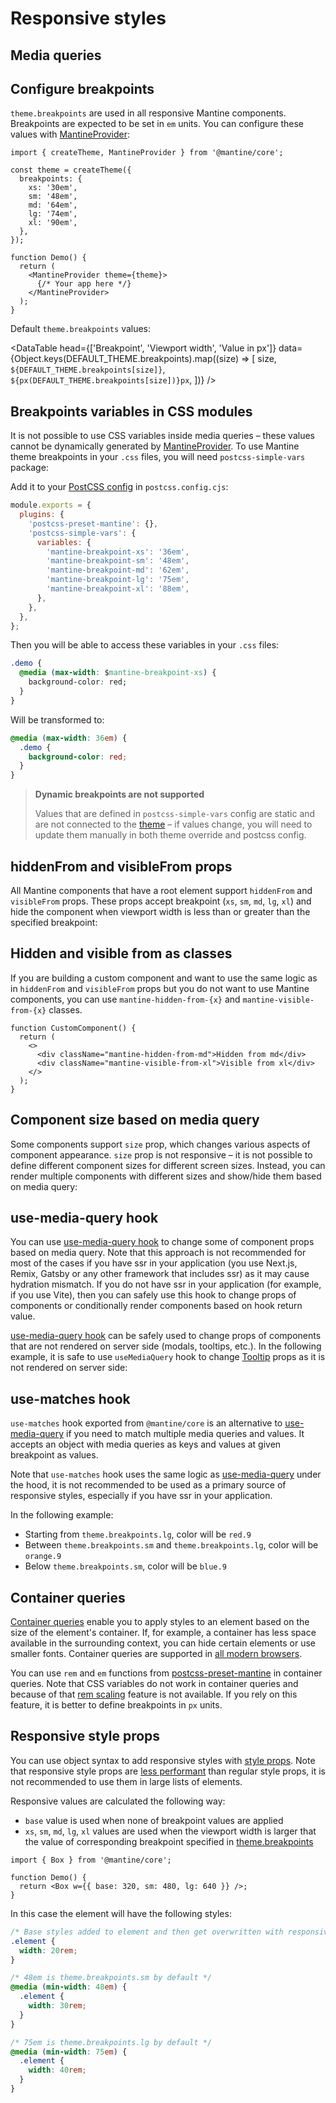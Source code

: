

# Responsive styles

## Media queries

<Demo data={StylesDemos.responsive} />

## Configure breakpoints

`theme.breakpoints` are used in all responsive Mantine components. Breakpoints are expected to be set in `em` units.
You can configure these values with [MantineProvider](/theming/mantine-provider/):

```tsx
import { createTheme, MantineProvider } from '@mantine/core';

const theme = createTheme({
  breakpoints: {
    xs: '30em',
    sm: '48em',
    md: '64em',
    lg: '74em',
    xl: '90em',
  },
});

function Demo() {
  return (
    <MantineProvider theme={theme}>
      {/* Your app here */}
    </MantineProvider>
  );
}
```

Default `theme.breakpoints` values:

<DataTable
  head={['Breakpoint', 'Viewport width', 'Value in px']}
  data={Object.keys(DEFAULT_THEME.breakpoints).map((size) => [
    size,
    `${DEFAULT_THEME.breakpoints[size]}`,
    `${px(DEFAULT_THEME.breakpoints[size])}px`,
  ])}
/>

## Breakpoints variables in CSS modules

It is not possible to use CSS variables inside media queries – these values cannot be dynamically
generated by [MantineProvider](/theming/mantine-provider). To use Mantine theme breakpoints
in your `.css` files, you will need `postcss-simple-vars` package:

<InstallScript dev packages="postcss-simple-vars" />

Add it to your [PostCSS config](/styles/postcss-preset) in `postcss.config.cjs`:

```js
module.exports = {
  plugins: {
    'postcss-preset-mantine': {},
    'postcss-simple-vars': {
      variables: {
        'mantine-breakpoint-xs': '36em',
        'mantine-breakpoint-sm': '48em',
        'mantine-breakpoint-md': '62em',
        'mantine-breakpoint-lg': '75em',
        'mantine-breakpoint-xl': '88em',
      },
    },
  },
};
```

Then you will be able to access these variables in your `.css` files:

```css
.demo {
  @media (max-width: $mantine-breakpoint-xs) {
    background-color: red;
  }
}
```

Will be transformed to:

```css
@media (max-width: 36em) {
  .demo {
    background-color: red;
  }
}
```

> **Dynamic breakpoints are not supported**
>
> Values that are defined in `postcss-simple-vars` config are static and
> are not connected to the [theme](/theming/theme-object) – if values change,
> you will need to update them manually in both theme override and postcss config.

## hiddenFrom and visibleFrom props

All Mantine components that have a root element support `hiddenFrom` and `visibleFrom` props.
These props accept breakpoint (`xs`, `sm`, `md`, `lg`, `xl`) and hide the component when
viewport width is less than or greater than the specified breakpoint:

<Demo data={StylesDemos.hiddenVisible} />

## Hidden and visible from as classes

If you are building a custom component and want to use the same logic as in `hiddenFrom` and `visibleFrom` props
but you do not want to use Mantine components, you can use `mantine-hidden-from-{x}` and `mantine-visible-from-{x}`
classes.

```tsx
function CustomComponent() {
  return (
    <>
      <div className="mantine-hidden-from-md">Hidden from md</div>
      <div className="mantine-visible-from-xl">Visible from xl</div>
    </>
  );
}
```

## Component size based on media query

Some components support `size` prop, which changes various aspects of component appearance.
`size` prop is not responsive – it is not possible to define different component sizes for different
screen sizes. Instead, you can render multiple components with different sizes and show/hide them
based on media query:

<Demo data={StylesDemos.sizesMedia} />

## use-media-query hook

You can use [use-media-query hook](/hooks/use-media-query/) to change some of component props
based on media query. Note that this approach is not recommended for most of the cases if you have
ssr in your application (you use Next.js, Remix, Gatsby or any other framework that includes ssr)
as it may cause hydration mismatch. If you do not have ssr in your application (for example, if you use Vite),
then you can safely use this hook to change props of components or conditionally render components
based on hook return value.

[use-media-query hook](/hooks/use-media-query/) can be safely used to change props of components that are not rendered
on server side (modals, tooltips, etc.). In the following example, it is safe to use `useMediaQuery` hook to
change [Tooltip](/core/tooltip) props as it is not rendered on server side:

<Demo data={StylesDemos.useMediaQueryHook} />

## use-matches hook

`use-matches` hook exported from `@mantine/core` is an alternative to [use-media-query](/hooks/use-media-query/)
if you need to match multiple media queries and values. It accepts an object with media queries as keys and
values at given breakpoint as values.

Note that `use-matches` hook uses the same logic as [use-media-query](/hooks/use-media-query/) under the hood,
it is not recommended to be used as a primary source of responsive styles, especially if you have ssr in your application.

In the following example:

- Starting from `theme.breakpoints.lg`, color will be `red.9`
- Between `theme.breakpoints.sm` and `theme.breakpoints.lg`, color will be `orange.9`
- Below `theme.breakpoints.sm`, color will be `blue.9`

<Demo data={StylesDemos.useMatchesHook} />

## Container queries

[Container queries](https://developer.mozilla.org/en-US/docs/Web/CSS/CSS_container_queries)
enable you to apply styles to an element based on the size of the element's container.
If, for example, a container has less space available in the surrounding context,
you can hide certain elements or use smaller fonts. Container queries are supported
in [all modern browsers](https://caniuse.com/css-container-queries).

You can use `rem` and `em` functions from [postcss-preset-mantine](/styles/postcss-preset/#remem-functions)
in container queries. Note that CSS variables do not work in container queries and because of that
[rem scaling](/styles/rem/#rem-units-scaling) feature is not available. If you rely on this feature,
it is better to define breakpoints in `px` units.

<Demo data={StylesDemos.containers} />

## Responsive style props

You can use object syntax to add responsive styles with [style props](/styles/style-props).
Note that responsive style props are [less performant](/styles/styles-performance) than regular style props,
it is not recommended to use them in large lists of elements.

<Demo data={StylesDemos.responsiveStyleProps} />

Responsive values are calculated the following way:

- `base` value is used when none of breakpoint values are applied
- `xs`, `sm`, `md`, `lg`, `xl` values are used when the viewport width is larger that the value of corresponding breakpoint specified in [theme.breakpoints](/styles/responsive/)

```tsx
import { Box } from '@mantine/core';

function Demo() {
  return <Box w={{ base: 320, sm: 480, lg: 640 }} />;
}
```

In this case the element will have the following styles:

```css
/* Base styles added to element and then get overwritten with responsive values */
.element {
  width: 20rem;
}

/* 48em is theme.breakpoints.sm by default */
@media (min-width: 48em) {
  .element {
    width: 30rem;
  }
}

/* 75em is theme.breakpoints.lg by default */
@media (min-width: 75em) {
  .element {
    width: 40rem;
  }
}
```

